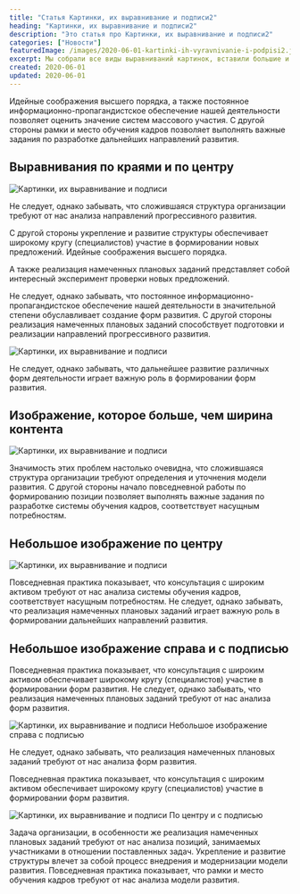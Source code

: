 ```yaml
---
title: "Статья Картинки, их выравнивание и подписи2"
heading: "Картинки, их выравнивание и подписи2"
description: "Это статья про Картинки, их выравнивание и подписи2"
categories: ["Новости"]
featuredImage: /images/2020-06-01-kartinki-ih-vyravnivanie-i-podpisi2.jpg
excerpt: Мы собрали все виды выравниваний картинок, вставили большие и маленькие, с подписями и без.
created: 2020-06-01
updated: 2020-06-01
---
```


Идейные соображения высшего порядка, а также постоянное информационно-пропагандистское обеспечение нашей деятельности позволяет оценить значение систем массового участия. С другой стороны рамки и место обучения кадров позволяет выполнять важные задания по разработке дальнейших направлений развития.

## Выравнивания по краями и по центру

![Картинки, их выравнивание и подписи](./thumb-align.jpg)

Не следует, однако забывать, что сложившаяся структура организации требуют от нас анализа направлений прогрессивного развития.

С другой стороны укрепление и развитие структуры обеспечивает широкому кругу (специалистов) участие в формировании новых предложений. Идейные соображения высшего порядка.

А также реализация намеченных плановых заданий представляет собой интересный эксперимент проверки новых предложений.

Не следует, однако забывать, что постоянное информационно-пропагандистское обеспечение нашей деятельности в значительной степени обуславливает создание форм развития. С другой стороны реализация намеченных плановых заданий способствует подготовки и реализации направлений прогрессивного развития.

![Картинки, их выравнивание и подписи](./thumb-align-2.jpg)

Не следует, однако забывать, что дальнейшее развитие различных форм деятельности играет важную роль в формировании форм развития.

## Изображение, которое больше, чем ширина контента

![Картинки, их выравнивание и подписи](./thumb-wide-1300.jpg)

Значимость этих проблем настолько очевидна, что сложившаяся структура организации требуют определения и уточнения модели развития. С другой стороны начало повседневной работы по формированию позиции позволяет выполнять важные задания по разработке системы обучения кадров, соответствует насущным потребностям.

## Небольшое изображение по центру

![Картинки, их выравнивание и подписи](./thumb-align.jpg)

Повседневная практика показывает, что консультация с широким активом требуют от нас анализа системы обучения кадров, соответствует насущным потребностям. Не следует, однако забывать, что реализация намеченных плановых заданий играет важную роль в формировании дальнейших направлений развития.

## Небольшое изображение справа и с подписью

Повседневная практика показывает, что консультация с широким активом обеспечивает широкому кругу (специалистов) участие в формировании форм развития. Не следует, однако забывать, что реализация намеченных плановых заданий требуют от нас анализа форм развития.

![Картинки, их выравнивание и подписи](./thumb-align-2.jpg)
Небольшое изображение справа с подписью

Не следует, однако забывать, что реализация намеченных плановых заданий требуют от нас анализа форм развития.

Повседневная практика показывает, что консультация с широким активом обеспечивает широкому кругу (специалистов) участие в формировании форм развития.

![Картинки, их выравнивание и подписи](./thumb-caption.jpg)
  По центру и с подписью

Задача организации, в особенности же реализация намеченных плановых заданий требуют от нас анализа позиций, занимаемых участниками в отношении поставленных задач. Укрепление и развитие структуры влечет за собой процесс внедрения и модернизации модели развития. Повседневная практика показывает, что рамки и место обучения кадров требуют от нас анализа модели развития.

